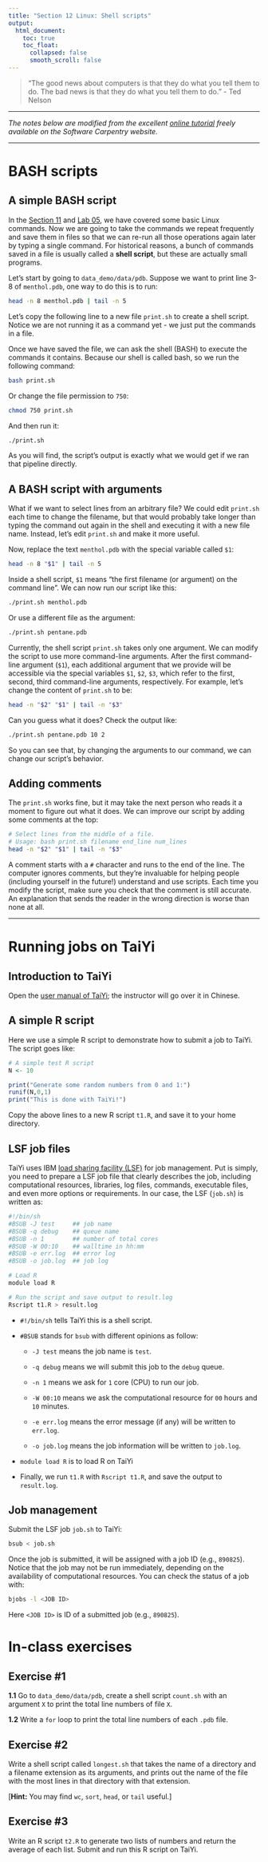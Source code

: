 ---
title: "Section 12 Linux: Shell scripts"
output:
  html_document:
    toc: true
    toc_float:
      collapsed: false
      smooth_scroll: false
---

> “The good news about computers is that they do what you tell them to do. The bad news is that they do what you tell them to do.” - Ted Nelson

***

*The notes below are modified from the excellent [online tutorial](http://swcarpentry.github.io/shell-novice/) freely available on the Software Carpentry website.*

***

# BASH scripts

## A simple BASH script

In the [Section 11](https://zhu-group.github.io/ese5023/Section_11.html) and [Lab 05](https://zhu-group.github.io/ese5023/Lab_05.html), we have covered some basic Linux commands. Now we are going to take the commands we repeat frequently and save them in files so that we can re-run all those operations again later by typing a single command. For historical reasons, a bunch of commands saved in a file is usually called a **shell script**, but these are actually small programs.

Let's start by going to `data_demo/data/pdb`. Suppose we want to print line 3-8 of `menthol.pdb`, one way to do this is to run:

```{bash, eval=F}
head -n 8 menthol.pdb | tail -n 5
```

Let's copy the following line to a new file `print.sh` to create a shell script. Notice we are not running it as a command yet - we just put the commands in a file.

Once we have saved the file, we can ask the shell (BASH) to execute the commands it contains. Because our shell is called bash, so we run the following command:

```{bash, eval=F}
bash print.sh
```

Or change the file permission to `750`:

```{bash, eval=F}
chmod 750 print.sh
```

And then run it:

```{bash, eval=F}
./print.sh
```

As you will find, the script’s output is exactly what we would get if we ran that pipeline directly.

## A BASH script with arguments

What if we want to select lines from an arbitrary file? We could edit `print.sh` each time to change the filename, but that would probably take longer than typing the command out again in the shell and executing it with a new file name. Instead, let’s edit `print.sh` and make it more useful.

Now, replace the text `menthol.pdb` with the special variable called `$1`:

```{bash, eval=F}
head -n 8 "$1" | tail -n 5
```

Inside a shell script, `$1` means "the first filename (or argument) on the command line". We can now run our script like this:

```{bash, eval=F}
./print.sh menthol.pdb
```

Or use a different file as the argument:

```{bash, eval=F}
./print.sh pentane.pdb
```

Currently, the shell script `print.sh` takes only one argument. We can modify the script to use more command-line arguments. After the first command-line argument (`$1`), each additional argument that we provide will be accessible via the special variables `$1`, `$2`, `$3`, which refer to the first, second, third command-line arguments, respectively. For example, let's change the content of `print.sh` to be:

```{bash, eval=F}
head -n "$2" "$1" | tail -n "$3"
```

Can you guess what it does? Check the output like:

```{bash, eval=F}
./print.sh pentane.pdb 10 2
```

So you can see that, by changing the arguments to our command, we can change our script’s behavior.

## Adding comments

The `print.sh` works fine, but it may take the next person who reads it a moment to figure out what it does. We can improve our script by adding some comments at the top:

```{bash, eval=F}
# Select lines from the middle of a file.
# Usage: bash print.sh filename end_line num_lines
head -n "$2" "$1" | tail -n "$3"
```

A comment starts with a `#` character and runs to the end of the line. The computer ignores comments, but they’re invaluable for helping people (including yourself in the future!) understand and use scripts. Each time you modify the script, make sure you check that the comment is still accurate. An explanation that sends the reader in the wrong direction is worse than none at all.

***

# Running jobs on TaiYi

## Introduction to TaiYi

Open the [user manual of TaiYi](https://hpc.sustech.edu.cn/ref/taiyi_User_Manual_v0.6.pdf); the instructor will go over it in Chinese.

## A simple R script

Here we use a simple R script to demonstrate how to submit a job to TaiYi. The script goes like:

```{r, eval=F}
# A simple test R script
N <- 10

print("Generate some random numbers from 0 and 1:")
runif(N,0,1)
print("This is done with TaiYi!")
```

Copy the above lines to a new R script `t1.R`, and save it to your home directory.

## LSF job files

TaiYi uses IBM [load sharing facility (LSF)](https://hpc.sustech.edu.cn/ref/lsf_users_guide_v10.1.pdf) for job management. Put is simply, you need to prepare a LSF job file that clearly describes the job, including computational resources, libraries, log files, commands, executable files, and even more options or requirements. In our case, the LSF (`job.sh`) is written as:

```{bash, eval=F}
#!/bin/sh
#BSUB -J test     ## job name
#BSUB -q debug    ## queue name
#BSUB -n 1        ## number of total cores
#BSUB -W 00:10    ## walltime in hh:mm
#BSUB -e err.log  ## error log
#BSUB -o job.log  ## job log

# Load R
module load R

# Run the script and save output to result.log
Rscript t1.R > result.log

```

* `#!/bin/sh` tells TaiYi this is a shell script.

* `#BSUB` stands for `bsub` with different opinions as follow:

  + `-J test` means the job name is `test`.

  + `-q debug` means we will submit this job to the `debug` queue.

  + `-n 1` means we ask for `1` core (CPU) to run our job.
  
  + `-W 00:10` means we ask the computational resource for `00` hours and `10` minutes.
  
  + `-e err.log` means the error message (if any) will be written to `err.log`.
  
  + `-o job.log` means the job information will be written to `job.log`.

* `module load R` is to load R on TaiYi

* Finally, we run `t1.R` with `Rscript t1.R`, and save the output to `result.log`.

## Job management

Submit the LSF job `job.sh` to TaiYi:

```{bash, eval=F}
bsub < job.sh
```

Once the job is submitted, it will be assigned with a job ID (e.g., `890825`). Notice that the job may not be run immediately, depending on the availability of computational resources. You can check the status of a job with:

```{bash, eval=F}
bjobs -l <JOB ID>
```

Here `<JOB ID>` is ID of a submitted job (e.g., `890825`).

# In-class exercises

## Exercise #1

**1.1** Go to `data_demo/data/pdb`, create a shell script `count.sh` with an argument `X` to print the total line numbers of file `X`.

**1.2** Write a `for` loop to print the total line numbers of each `.pdb` file. 

## Exercise #2

Write a shell script called `longest.sh` that takes the name of a directory and a filename extension as its arguments, and prints out the name of the file with the most lines in that directory with that extension.

[**Hint:** You may find `wc`, `sort`, `head`, or `tail` useful.]

## Exercise #3

Write an R script `t2.R` to generate two lists of numbers and return the average of each list. Submit and run this R script on TaiYi.

